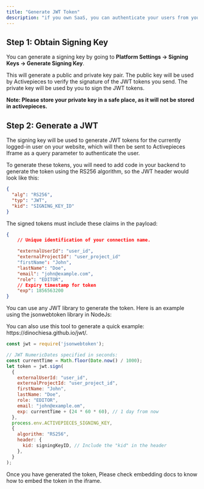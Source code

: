 ```yaml
---
title: "Generate JWT Token"
description: "if you own SaaS, you can authenticate your users from your app to the dashboard without asking them to login"
---
```


<Snippet file="enterprise-feature.mdx" />

## Step 1: Obtain Signing Key

You can generate a signing key by going to **Platform Settings -> Signing Keys -> Generate Signing Key**.

This will generate a public and private key pair. The public key will be used by Activepieces to verify the signature of the JWT tokens you send. The private key will be used by you to sign the JWT tokens.

**Note: Please store your private key in a safe place, as it will not be stored in activepieces.**

## Step 2: Generate a JWT

The signing key will be used to generate JWT tokens for the currently logged-in user on your website, which will then be sent to Activepieces Iframe as a query parameter to authenticate the user.

To generate these tokens, you will need to add code in your backend to generate the token using the RS256 algorithm, so the JWT header would look like this:
```json
{
  "alg": "RS256",
  "typ": "JWT",
  "kid": "SIGNING_KEY_ID"
}
```

The signed tokens must include these claims in the payload:

```json
{
	// Unique identification of your connection name.

	"externalUserId": "user_id",
    "externalProjectId": "user_project_id"
    "firstName": "John",
    "lastName": "Doe",
    "email": "john@example.com",
    "role": "EDITOR",
	// Expiry timestamp for token
	"exp": 1856563200
}
````



You can use any JWT library to generate the token. Here is an example using the jsonwebtoken library in NodeJs:

<Tip>
You can also use this tool to generate a quick example: https://dinochiesa.github.io/jwt/.
</Tip>

```javascript NodeJs
const jwt = require('jsonwebtoken');

// JWT NumericDates specified in seconds:
const currentTime = Math.floor(Date.now() / 1000);
let token = jwt.sign(
  {
    externalUserId: "user_id",
    externalProjectId: "user_project_id",
    firstName: "John",
    lastName: "Doe",
    role: "EDITOR",
    email: "john@example.om",
    exp: currentTime + (24 * 60 * 60), // 1 day from now
  },
  process.env.ACTIVEPIECES_SIGNING_KEY,
  {
    algorithm: "RS256",
    header: {
      kid: signingKeyID, // Include the "kid" in the header
    },
  }
);

```

Once you have generated the token, Please check embedding docs to know how to embed the token in the iframe.
